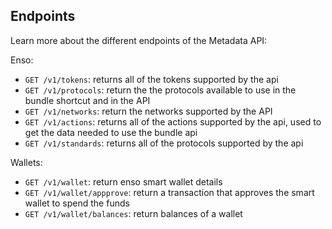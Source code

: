 ## Endpoints

Learn more about the different endpoints of the Metadata API:

Enso:

- `GET /v1/tokens`: returns all of the tokens supported by the api
- `GET /v1/protocols`: return the the protocols available to use in the bundle shortcut and in the API
- `GET /v1/networks`: return the networks supported by the API
- `GET /v1/actions`: returns all of the actions supported by the api, used to get the data needed to use the bundle api
- `GET /v1/standards`: returns all of the protocols supported by the api

Wallets:

- `GET /v1/wallet`: return enso smart wallet details
- `GET /v1/wallet/appprove`: return a transaction that approves the smart wallet to spend the funds
- `GET /v1/wallet/balances`: return balances of a wallet
